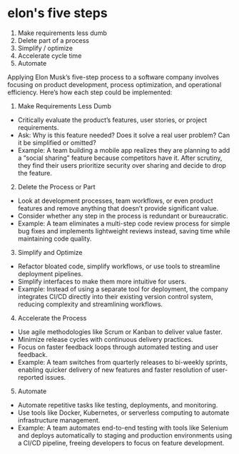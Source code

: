 # elon's five steps

1. Make requirements less dumb
2. Delete part of a process
3. Simplify / optimize 
4. Accelerate cycle time 
5. Automate 

Applying Elon Musk’s five-step process to a software company involves focusing on product development, process optimization, and operational efficiency. Here’s how each step could be implemented:

1. Make Requirements Less Dumb
  * Critically evaluate the product’s features, user stories, or project requirements.
  * Ask: Why is this feature needed? Does it solve a real user problem? Can it be simplified or omitted?
  * Example: A team building a mobile app realizes they are planning to add a “social sharing” feature because competitors have it. After scrutiny, they find their users prioritize security over sharing and decide to drop the feature.
2. Delete the Process or Part
  * Look at development processes, team workflows, or even product features and remove anything that doesn’t provide significant value.
  * Consider whether any step in the process is redundant or bureaucratic.
  * Example: A team eliminates a multi-step code review process for simple bug fixes and implements lightweight reviews instead, saving time while maintaining code quality.
3. Simplify and Optimize
  * Refactor bloated code, simplify workflows, or use tools to streamline deployment pipelines.
  * Simplify interfaces to make them more intuitive for users.
  * Example: Instead of using a separate tool for deployment, the company integrates CI/CD directly into their existing version control system, reducing complexity and streamlining workflows.
4. Accelerate the Process
  * Use agile methodologies like Scrum or Kanban to deliver value faster.
  * Minimize release cycles with continuous delivery practices.
  * Focus on faster feedback loops through automated testing and user feedback.
  * Example: A team switches from quarterly releases to bi-weekly sprints, enabling quicker delivery of new features and faster resolution of user-reported issues.
5. Automate
  * Automate repetitive tasks like testing, deployments, and monitoring.
  * Use tools like Docker, Kubernetes, or serverless computing to automate infrastructure management.
  * Example: A team automates end-to-end testing with tools like Selenium and deploys automatically to staging and production environments using a CI/CD pipeline, freeing developers to focus on feature development.
